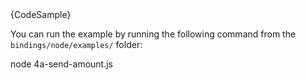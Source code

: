 

<CodeBlock className="language-typescript">
  {CodeSample}
</CodeBlock>

You can run the example by running the following command from the `bindings/node/examples/` folder:

<CodeBlock className="language-bash">
    node 4a-send-amount.js
</CodeBlock>
